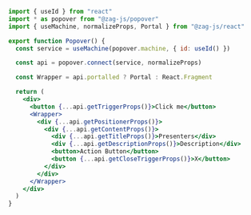 ```jsx
import { useId } from "react"
import * as popover from "@zag-js/popover"
import { useMachine, normalizeProps, Portal } from "@zag-js/react"

export function Popover() {
  const service = useMachine(popover.machine, { id: useId() })

  const api = popover.connect(service, normalizeProps)

  const Wrapper = api.portalled ? Portal : React.Fragment

  return (
    <div>
      <button {...api.getTriggerProps()}>Click me</button>
      <Wrapper>
        <div {...api.getPositionerProps()}>
          <div {...api.getContentProps()}>
            <div {...api.getTitleProps()}>Presenters</div>
            <div {...api.getDescriptionProps()}>Description</div>
            <button>Action Button</button>
            <button {...api.getCloseTriggerProps()}>X</button>
          </div>
        </div>
      </Wrapper>
    </div>
  )
}
```

